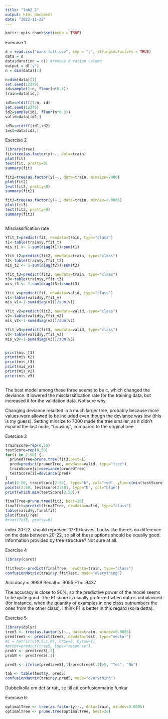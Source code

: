 ```yaml
---
title: "lab2_2"
output: html_document
date: "2022-11-22"
---
```


```r
knitr::opts_chunk$set(echo = TRUE)
```

Exercise 1
```r

d = read.csv("bank-full.csv", sep = ";", stringsAsFactors = TRUE)
data = d
data$duration = c() #remove duration column
output = d['y']
n = dim(data)[1]

n=dim(data)[1]
set.seed(12345)
id=sample(1:n, floor(n*0.4))
train=data[id,]

id1=setdiff(1:n, id)
set.seed(12345)
id2=sample(id1, floor(n*0.3))
valid=data[id2,]

id3=setdiff(id1,id2)
test=data[id3,] 


```


Exercise 2
```r
library(tree)
fit=tree(as.factor(y)~., data=train)
plot(fit)
text(fit, pretty=0)
summary(fit)

fit2=tree(as.factor(y)~., data=train, minsize=7000)
plot(fit2)
text(fit2, pretty=0)
summary(fit2)

fit3=tree(as.factor(y)~., data=train, mindev=0.0005)
plot(fit3)
text(fit3, pretty=0)
summary(fit3)



```
Misclassification rate
```r
Yfit_t=predict(fit, newdata=train, type="class")
t1<-table(train$y,Yfit_t)
mis_t1 <- 1-sum(diag(t1))/sum(t1)

Yfit_t2=predict(fit2, newdata=train, type="class")
t2<-table(train$y,Yfit_t2)
mis_t2 <- 1-sum(diag(t2))/sum(t2)

Yfit_t3=predict(fit3, newdata=train, type="class")
t3<-table(train$y,Yfit_t3)
mis_t3 <- 1-sum(diag(t3))/sum(t3)

Yfit_v=predict(fit, newdata=valid, type="class")
v1<-table(valid$y,Yfit_v)
mis_v1<-1-sum(diag(v1))/sum(v1)

Yfit_v2=predict(fit2, newdata=valid, type="class")
v2<-table(valid$y,Yfit_v2)
mis_v2<-1-sum(diag(v2))/sum(v2)

Yfit_v3=predict(fit3, newdata=valid, type="class")
v3<-table(valid$y,Yfit_v3)
mis_v3<-1-sum(diag(v3))/sum(v3)


print(mis_t1)
print(mis_t2)
print(mis_t3)
print(mis_v1)
print(mis_v2)
print(mis_v3)



```
The best model among these three seems to be c, which changed the deviance. It lowered the misclassification rate for the training data, but increased it for the validation data. Not sure why.

Changing deviance resulted in a much larger tree, probably because more values were allowed to be included even though the deviance was low (this is my guess). Setting minsize to 7000 made the tree smaller, as it didn't expand the last node, "housing", compared to the original tree. 

Exercise 3
```r
trainScore=rep(0,50)
testScore=rep(0,50)
for(i in 2:50) {
  prunedTree=prune.tree(fit3,best=i)
  pred=predict(prunedTree, newdata=valid, type="tree")
  trainScore[i]=deviance(prunedTree)
  testScore[i]=deviance(pred)
}
plot(2:50, trainScore[2:50], type="b", col="red", ylim=c(min(testScore[-1]), max(trainScore[-1])))
points(2:50, testScore[2:50], type="b", col="blue")
print(which.min(testScore[2:50]))

finalTree=prune.tree(fit3, best=20)
finalfit=predict(finalTree, newdata=valid, type="class")
table(valid$y,finalfit)
plot(finalTree)
#text(fit3, pretty=0)

```

index 20-22, should represent 17-19 leaves. Looks like there's no difference on the data between 20-22, so all of these options should be equally good. 
Information provided by tree structure? Not sure at all. 

Exercise 4
```r
library(caret)

ffitTest<-predict(finalTree, newdata=train, type="class")
confusionMatrix(train$y,ffitTest, mode="everything")

```
Accuracy = .8959
Recall = .9055
F1 = .9437

The accuracy is close to 90%, so the predictive power of the model seems to be quite good. 
The F1 score is usually preferred when data is unbalanced (for instance, when the quantity of examples in one class outnumbers the ones from the other class).
I think F1 is better in this regard (kolla detta). 

Exercise 5
```r
library(dplyr)
tree5 <- tree(as.factor(y)~., data=train, mindev=0.0005)
predtree5 <- predict(tree5, newdata=test, type="vector")
#L = matrix(c(0,5,1,0), nrow=2, byrow=T)
#probY=predict(tree5, type="response")
probY <- predtree5[,2]
probN <- predtree5[,1]

pred5 <- ifelse(predtree5[,1]/predtree5[,2]>5, "Yes", "No")

tab <- table(test$y, pred5)
confusionMatrix(train$y,pred5, mode="everything")

```
Dubbelkolla om det är rätt, se till att confusionmatrix funkar


Exercise 6
```r
optimalTree <- tree(as.factor(y)~., data=train, mindev=0.0005)
optimalTree <- prune.tree(optimalTree, best=20)






```


